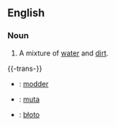 ==English==
===Noun===
#A mixture of [[water]] and [[dirt]].

{{-trans-}}
*{{nl}}: [[modder]]
*{{fi}}: [[muta]]
*{{pl}}: [[błoto]]